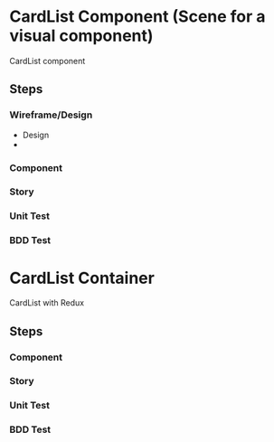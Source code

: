 # CardList Component (Scene for a visual component)
CardList component 

## Steps 
### Wireframe/Design 
* Design 
*  

### Component 


### Story 


### Unit Test 


### BDD Test 



# CardList Container 
CardList with Redux 

## Steps 
### Component 
### Story 
### Unit Test 
### BDD Test 


